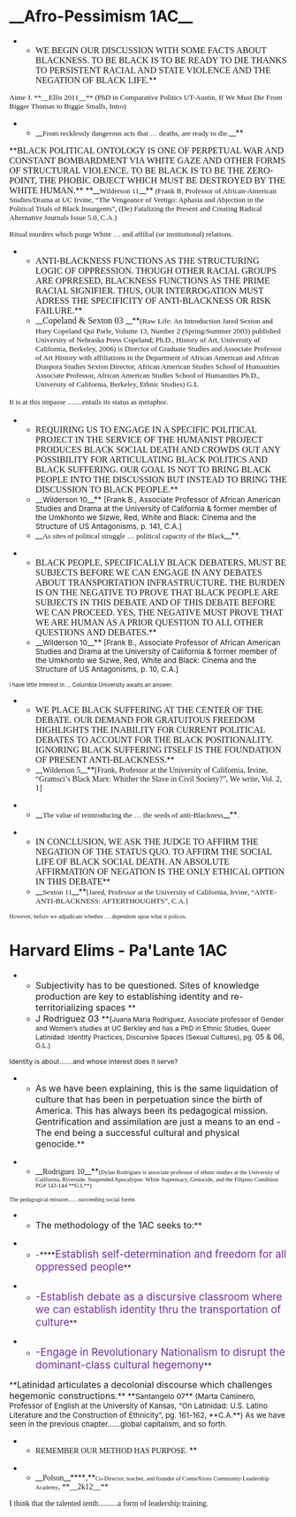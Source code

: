 =<span style="text-align: center;">__Afro-Pessimism 1AC__</span>= 
<span style="display: block; text-align: center;">
</span>
**<span style="font-family: 'Times New Roman',serif; font-size: 12pt;">WE BEGIN OUR DISCUSSION WITH SOME FACTS ABOUT BLACKNESS. TO BE BLACK IS TO BE READY TO DIE THANKS TO PERSISTENT RACIAL AND STATE VIOLENCE AND THE NEGATION OF BLACK LIFE.</span>**
<span style="font-family: 'Times New Roman',serif; font-size: 10pt;">Aime J. **__Ellis 2011__** (PhD in Comparative Politics UT-Austin, If We Must Die From Bigger Thomas to Biggie Smalls, Intro) </span>

**__<span style="font-family: 'Times New Roman',serif; font-size: 10pt;">From recklessly dangerous acts that … deaths, are ready to die.</span>__**


<span style="vertical-align: baseline;">**<span style="font-family: 'Times New Roman',serif; font-size: 12pt;">BLACK POLITICAL ONTOLOGY IS ONE OF PERPETUAL WAR AND CONSTANT BOMBARDMENT VIA WHITE GAZE AND OTHER FORMS OF STRUCTURAL VIOLENCE. TO BE BLACK IS TO BE THE ZERO-POINT, THE PHOBIC OBJECT WHICH MUST BE DESTROYED BY THE WHITE HUMAN.</span>**</span>
<span style="vertical-align: baseline;">**__<span style="font-family: 'Times New Roman',serif; font-size: 10pt;">Wilderson 11</span>__**<span style="font-family: 'Times New Roman',serif; font-size: 10pt;"> (Frank B, Professor of African-American Studies/Drama at UC Irvine, “The Vengeance of Vertigo: Aphasia and Abjection in the Political Trials of Black Insurgents”, (De) Fatalizing the Present and Creating Radical Alternative Journals Issue 5.0, C.A.) </span></span>

<span style="font-family: 'Times New Roman',serif; font-size: 10pt; vertical-align: baseline;">Ritual murders which purge White … and affilial (or institutional) relations.</span>


**<span style="font-family: 'Times New Roman',serif; font-size: 12pt;">ANTI-BLACKNESS FUNCTIONS AS THE STRUCTURING LOGIC OF OPPRESSION. THOUGH OTHER RACIAL GROUPS ARE OPRRESED, BLACKNESS FUNCTIONS AS THE PRIME RACIAL SIGNIFIER. THUS, OUR INTERROGATION MUST ADRESS THE SPECIFICITY OF ANTI-BLACKNESS OR RISK FAILURE.</span>**
**__<span style="font-family: 'Times New Roman',serif; font-size: 12pt;">Copeland & Sexton 03 </span>__**<span style="font-family: 'Times New Roman',serif; font-size: 10pt; line-height: 1.5;">(Raw Life: An Introduction Jared Sexton and Huey Copeland Qui Parle, Volume 13, Number 2 (Spring/Summer 2003) published University of Nebraska Press Copeland; Ph.D., History of Art, University of California, Berkeley, 2006) is Director of Graduate Studies and Associate Professor of Art History with affiliations in the Department of African American and African Diaspora Studies Sexton Director, African American Studies School of Humanities Associate Professor, African American Studies School of Humanities Ph.D., University of California, Berkeley, Ethnic Studies) G.L</span>
<span style="font-family: 'Times New Roman',serif; font-size: 10pt;">It is at this impasse ........e</span><span style="font-family: 'Times New Roman',serif; font-size: 10pt; line-height: 1.5;">ntails its status as metaphor.</span>



**<span style="font-family: 'Times New Roman',serif; font-size: 12pt;">REQUIRING US TO ENGAGE IN A SPECIFIC POLITICAL PROJECT IN THE SERVICE OF THE HUMANIST PROJECT PRODUCES BLACK SOCIAL DEATH AND CROWDS OUT ANY POSSIBILITY FOR ARTICULATING BLACK POLITICS AND BLACK SUFFERING. OUR GOAL IS NOT TO BRING BLACK PEOPLE INTO THE DISCUSSION BUT INSTEAD TO BRING THE DISCUSSION TO BLACK PEOPLE.</span>**
**__<span style="font-size: 10pt;">Wilderson 10</span>__**<span style="font-size: 10pt;"> [Frank B., Associate Professor of African American Studies and Drama at the University of California & former member of the Umkhonto we Sizwe, Red, White and Black: Cinema and the Structure of US Antagonisms, p. 141, C.A.]</span>
**__<span style="font-family: 'Times New Roman',serif; font-size: 10pt;">As sites of political struggle … political capacity of the Black</span>__**<span style="font-family: 'Times New Roman',serif; font-size: 10pt;">.</span>


**<span style="font-family: 'Times New Roman',serif; font-size: 12pt;">BLACK PEOPLE, SPECIFICALLY BLACK DEBATERS, MUST BE SUBJECTS BEFORE WE CAN ENGAGE IN ANY DEBATES ABOUT TRANSPORTATION INFRASTRUCTURE. THE BURDEN IS ON THE NEGATIVE TO PROVE THAT BLACK PEOPLE ARE SUBJECTS IN THIS DEBATE AND OF THIS DEBATE BEFORE WE CAN PROCEED. YES, THE NEGATIVE MUST PROVE THAT WE ARE HUMAN AS A PRIOR QUESTION TO ALL OTHER QUESTIONS AND DEBATES.</span>**
**__<span style="font-size: 10pt;">Wilderson 10</span>__**<span style="font-size: 10pt;"> [Frank B., Associate Professor of African American Studies and Drama at the University of California & former member of the Umkhonto we Sizwe, Red, White and Black: Cinema and the Structure of US Antagonisms, p. 10, C.A.]</span>

<span style="font-size: 10px;">I have little interest in … Columbia University awaits an answer.</span>


**<span style="font-family: 'Times New Roman',serif; font-size: 12pt;">WE PLACE BLACK SUFFERING AT THE CENTER OF THE DEBATE. OUR DEMAND FOR GRATUITOUS FREEDOM HIGHLIGHTS THE INABILITY FOR CURRENT POLITICAL DEBATES TO ACCOUNT FOR THE BLACK POSITIONALITY. IGNORING BLACK SUFFERING ITSELF IS THE FOUNDATION OF PRESENT ANTI-BLACKNESS.</span>**
**__<span style="font-family: 'Times New Roman',serif;">Wilderson 5</span>__**<span style="font-family: 'Times New Roman',serif;">[Frank, Professor at the University of California, Irvine, “Gramsci’s Black Marx: Whither the Slave in Civil Society?”, We write, Vol. 2, 1]</span>

**__<span style="font-family: 'Times New Roman',serif; font-size: 10pt;">The value of reintroducing the … the seeds of anti-Blackness</span>__**<span style="font-family: 'Times New Roman',serif; font-size: 10pt;">.</span>




**<span style="font-family: 'Times New Roman',serif; font-size: 12pt;">IN CONCLUSION, WE ASK THE JUDGE TO AFFIRM THE NEGATION OF THE STATUS QUO. TO AFFIRM THE SOCIAL LIFE OF BLACK SOCIAL DEATH. AN ABSOLUTE AFFIRMATION OF NEGATION IS THE ONLY ETHICAL OPTION IN THIS DEBATE</span>**
**__<span style="font-family: 'Times New Roman',serif; font-size: 10pt;">Sexton 11</span>__**<span style="font-family: 'Times New Roman',serif; font-size: 10pt;">[Jared, Professor at the University of California, Irvine, “ANTE-ANTI-BLACKNESS: AFTERTHOUGHTS”, C.A.]</span>

<span style="font-family: 'Times New Roman',serif; font-size: 8pt;">However, before we adjudicate whether … dependent upon what it polices.</span>

=Harvard Elims - Pa'Lante 1AC= 
**<span style="font-size: 12pt;">Subjectivity has to be questioned. Sites of knowledge production are key to establishing identity and re-territorializing spaces </span>**
**<span style="font-size: 12pt;">J Rodriguez 03 </span>**(<span style="font-size: 9pt;">Juana Maria Rodriguez, Associate professor of Gender and Women’s studies at UC Berkley and has a PhD in Ethnic Studies, Queer Latinidad: Identity Practices, Discursive Spaces (Sexual Cultures), pg. </span><span style="font-size: 10pt;">05 & 06</span><span style="font-size: 9pt;">, G.L.)</span>
<span style="font-size: 9pt;">Identity is about.......and whose interest does it serve?</span>


**<span style="font-size: 12pt;">As we have been explaining, this is the same liquidation of culture that has been in perpetuation since the birth of America. This has always been its pedagogical mission. Gentrification and assimilation are just a means to an end - The end being a successful cultural and physical genocide.</span>**

**__<span style="font-family: Georgia,serif;">Rodriguez 10</span>__**<span style="font-family: Georgia,serif; font-size: 8pt;">(Dylan Rodriguez is associate professor of ethnic studies at the University of California, Riverside. Suspended Apocalypse: White Supremacy, Genocide, and the Filipino Condition PG# 143-144 **G.L**)</span>
<span style="font-family: Georgia,serif; font-size: 8pt;">The pedagogical mission.......succeeding social forms </span>



**<span style="font-size: 12pt;">The methodology of the 1AC seeks to:</span>**

**<span style="color: #7030a0; font-size: 12pt;">-</span>****<span style="color: #7030a0; font-size: 14pt;">Establish self-determination and freedom for all oppressed people</span>**

**<span style="color: #7030a0; font-size: 14pt;">-Establish debate as a discursive classroom where we can establish identity thru the transportation of culture</span>**

**<span style="color: #7030a0; font-size: 14pt;">-Engage in Revolutionary Nationalism to disrupt the dominant-class cultural hegemony</span>**


<span class="Underline">**<span style="font-size: 12pt;">Latinidad articulates a decolonial discourse which challenges hegemonic constructions.</span>**</span>
<span class="Underline">**<span style="font-size: 10pt;">Santangelo 07</span>**</span><span style="font-size: 10pt;"> (Marta Caminero, Professor of English at the University of Kansas, “On Latinidad: U.S. Latino Literature and the Construction of Ethnicity”, pg. 161-162, **C.A.**)</span>
<span style="font-size: 10pt;">As we have seen in the previous chapter......global capitalism, and so forth. </span>



**<span style="font-family: 'Times New Roman',serif;">REMEMBER OUR METHOD HAS PURPOSE. </span>**

**__<span style="font-family: 'Times New Roman',serif;">Polson</span>__****<span style="font-family: 'Times New Roman',serif;">,</span>**<span style="font-family: 'Times New Roman',serif; font-size: 8pt;">Co-Director, teacher, and founder of ConneXions Community Leadership Academy</span><span style="font-family: 'Times New Roman',serif;">, **__2k12__**</span>
<span style="font-family: 'Times New Roman',serif;">I think that the talented tenth..........a form of leadership training.</span>